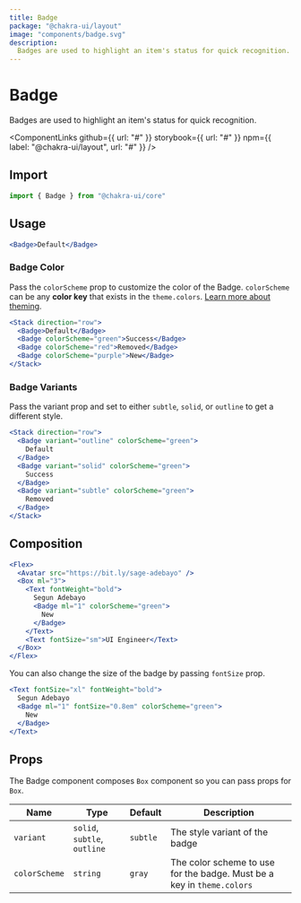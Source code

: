 ```yaml
---
title: Badge
package: "@chakra-ui/layout"
image: "components/badge.svg"
description:
  Badges are used to highlight an item's status for quick recognition.
---
```



# Badge

Badges are used to highlight an item's status for quick recognition.

<ComponentLinks
  github={{ url: "#" }}
  storybook={{ url: "#" }}
  npm={{ label: "@chakra-ui/layout", url: "#" }}
/>

<carbon-ad></carbon-ad>

## Import

```js
import { Badge } from "@chakra-ui/core"
```

## Usage

```jsx
<Badge>Default</Badge>
```

### Badge Color

Pass the `colorScheme` prop to customize the color of the Badge. `colorScheme`
can be any **color key** that exists in the `theme.colors`.
[Learn more about theming](/theming).

```jsx
<Stack direction="row">
  <Badge>Default</Badge>
  <Badge colorScheme="green">Success</Badge>
  <Badge colorScheme="red">Removed</Badge>
  <Badge colorScheme="purple">New</Badge>
</Stack>
```

### Badge Variants

Pass the variant prop and set to either `subtle`, `solid`, or `outline` to get a
different style.

```jsx
<Stack direction="row">
  <Badge variant="outline" colorScheme="green">
    Default
  </Badge>
  <Badge variant="solid" colorScheme="green">
    Success
  </Badge>
  <Badge variant="subtle" colorScheme="green">
    Removed
  </Badge>
</Stack>
```

## Composition

```jsx
<Flex>
  <Avatar src="https://bit.ly/sage-adebayo" />
  <Box ml="3">
    <Text fontWeight="bold">
      Segun Adebayo
      <Badge ml="1" colorScheme="green">
        New
      </Badge>
    </Text>
    <Text fontSize="sm">UI Engineer</Text>
  </Box>
</Flex>
```

You can also change the size of the badge by passing `fontSize` prop.

```jsx
<Text fontSize="xl" fontWeight="bold">
  Segun Adebayo
  <Badge ml="1" fontSize="0.8em" colorScheme="green">
    New
  </Badge>
</Text>
```

## Props

The Badge component composes `Box` component so you can pass props for `Box`.

| Name          | Type                         | Default  | Description                                                            |
| ------------- | ---------------------------- | -------- | ---------------------------------------------------------------------- |
| `variant`     | `solid`, `subtle`, `outline` | `subtle` | The style variant of the badge                                         |
| `colorScheme` | `string`                     | `gray`   | The color scheme to use for the badge. Must be a key in `theme.colors` |
